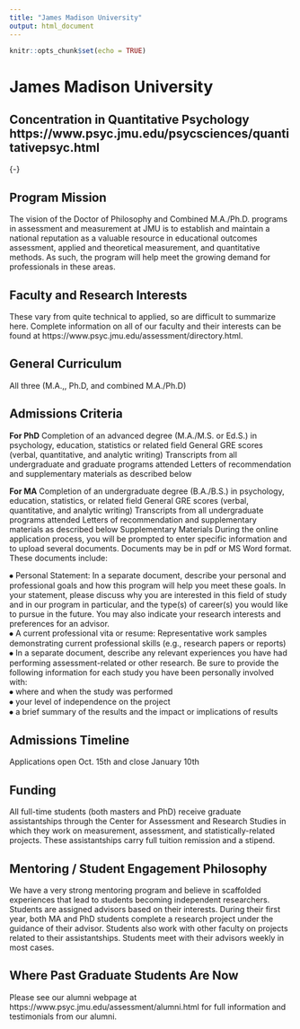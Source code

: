 ---
title: "James Madison University"
output: html_document
---

```{r setup, include=FALSE}
knitr::opts_chunk$set(echo = TRUE)
```
# James Madison University {-}

## Concentration in Quantitative Psychology https://www.psyc.jmu.edu/psycsciences/quantitativepsyc.html
  {-}

## Program Mission  {-}

The vision of the Doctor of Philosophy and Combined M.A./Ph.D. programs in assessment and measurement at JMU is to establish and maintain a national reputation as a valuable resource in educational outcomes assessment, applied and theoretical measurement, and quantitative methods. As such, the program will help meet the growing demand for professionals in these areas.

## Faculty and Research Interests  {-}
These vary from quite technical to applied, so are difficult to summarize here. Complete information on all of our faculty and their interests can be found at https://www.psyc.jmu.edu/assessment/directory.html.


## General Curriculum  {-}
All three (M.A.,, Ph.D, and combined M.A./Ph.D)

## Admissions Criteria  {-}

**For PhD**
Completion of an advanced degree (M.A./M.S. or Ed.S.) in psychology, education, statistics or related field
General GRE scores (verbal, quantitative, and analytic writing) Transcripts from all undergraduate and graduate programs attended
Letters of recommendation and supplementary materials as described below  

**For MA**
Completion of an undergraduate degree (B.A./B.S.) in psychology, education, statistics, or related field
General GRE scores (verbal, quantitative, and analytic writing) Transcripts from all undergraduate programs attended
Letters of recommendation and supplementary materials as described below Supplementary Materials
During the online application process, you will be prompted to enter specific information and to upload several documents. Documents may be in pdf or MS Word format. These documents include:

⦁	Personal Statement: In a separate document, describe your personal and professional goals and how this program will help you meet these goals. In your statement, please discuss why you are interested in this field of study and in our program in particular, and the type(s) of career(s) you would like to pursue in the future. You may also indicate your research interests and preferences for an advisor.  
⦁	A current professional vita or resume: Representative work samples demonstrating current professional skills (e.g., research papers or reports)  
⦁	In a separate document, describe any relevant experiences you have had performing assessment-related or other research. Be sure to provide the following information for each study you have been personally involved with:  
⦁	where and when the study was performed  
⦁	your level of independence on the project  
⦁	a brief summary of the results and the impact or implications of results  


## Admissions Timeline  {-}
Applications open Oct. 15th and close January 10th

## Funding  {-}
All full-time students (both masters and PhD) receive graduate assistantships through the Center for Assessment and Research Studies in which they work on measurement, assessment, and statistically-related projects. These assistantships carry full tuition remission and a stipend.

## Mentoring / Student Engagement Philosophy  {-}
We have a very strong mentoring program and believe in scaffolded experiences that lead to students becoming independent researchers. Students are assigned advisors based on their interests. During their first year, both MA and PhD students complete a research project under the guidance of their advisor. Students also work with other faculty on projects related to their assistantships. Students meet with their advisors weekly in most cases.

## Where Past Graduate Students Are Now  {-}
Please see our alumni webpage at https://www.psyc.jmu.edu/assessment/alumni.html for full information and testimonials from our alumni.
